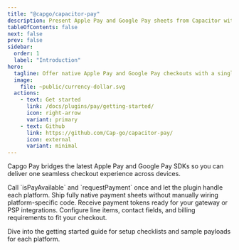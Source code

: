 ```yaml
---
title: "@capgo/capacitor-pay"
description: Present Apple Pay and Google Pay sheets from Capacitor with a unified workflow.
tableOfContents: false
next: false
prev: false
sidebar:
  order: 1
  label: "Introduction"
hero:
  tagline: Offer native Apple Pay and Google Pay checkouts with a single TypeScript API that adapts per platform.
  image:
    file: ~public/currency-dollar.svg
  actions:
    - text: Get started
      link: /docs/plugins/pay/getting-started/
      icon: right-arrow
      variant: primary
    - text: Github
      link: https://github.com/Cap-go/capacitor-pay/
      icon: external
      variant: minimal
---
```



Capgo Pay bridges the latest Apple Pay and Google Pay SDKs so you can deliver one seamless checkout experience across devices.

<CardGrid stagger>
  <Card title="Unified API" icon="code">
    Call `isPayAvailable` and `requestPayment` once and let the plugin handle each platform.
  </Card>
  <Card title="Rapid setup" icon="rocket">
    Ship fully native payment sheets without manually wiring platform-specific code.
  </Card>
  <Card title="Tokenized payments" icon="shield">
    Receive payment tokens ready for your gateway or PSP integrations.
  </Card>
  <Card title="Customizable flows" icon="chart">
    Configure line items, contact fields, and billing requirements to fit your checkout.
  </Card>
</CardGrid>

Dive into the getting started guide for setup checklists and sample payloads for each platform.
